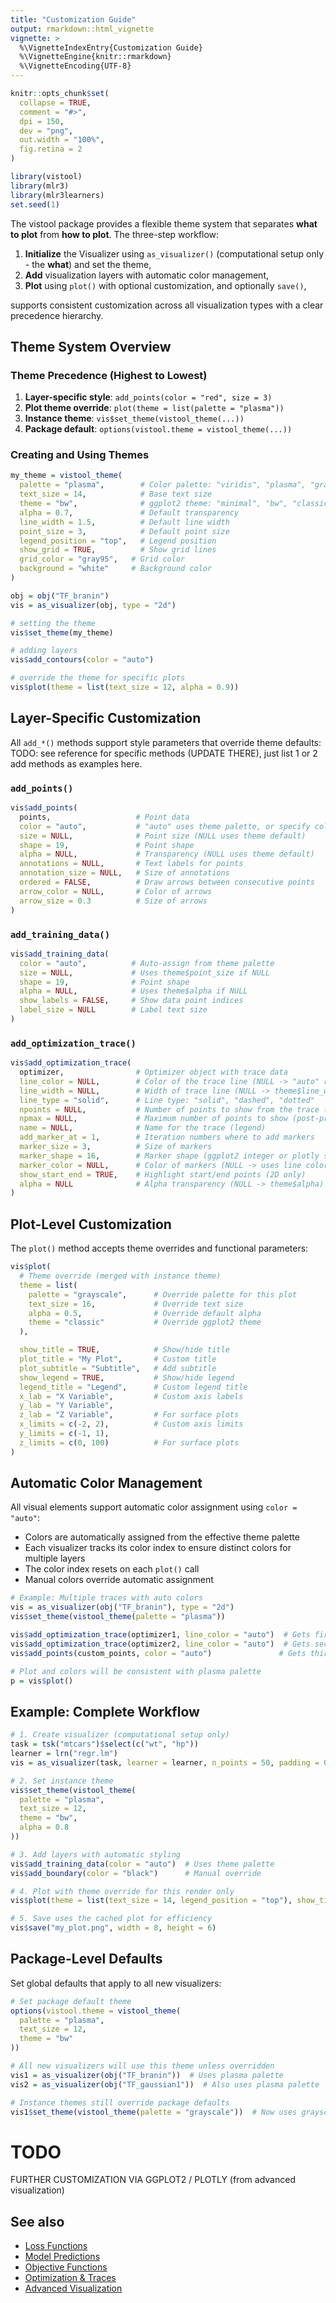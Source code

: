```yaml
---
title: "Customization Guide"
output: rmarkdown::html_vignette
vignette: >
  %\VignetteIndexEntry{Customization Guide}
  %\VignetteEngine{knitr::rmarkdown}
  %\VignetteEncoding{UTF-8}
---
```


```r
knitr::opts_chunk$set(
  collapse = TRUE,
  comment = "#>",
  dpi = 150,
  dev = "png",
  out.width = "100%",
  fig.retina = 2
)
```

```r
library(vistool)
library(mlr3)
library(mlr3learners)
set.seed(1)
```

The vistool package provides a flexible theme system that separates **what to plot** from **how to plot**. The three-step workflow:

1. **Initialize** the Visualizer using `as_visualizer()` (computational setup only - the **what**) and set the theme,
2. **Add** visualization layers with automatic color management,
3. **Plot** using `plot()` with optional customization, and optionally `save()`,

supports consistent customization across all visualization types with a clear precedence hierarchy.

## Theme System Overview

### Theme Precedence (Highest to Lowest)

1. **Layer-specific style**: `add_points(color = "red", size = 3)`
2. **Plot theme override**: `plot(theme = list(palette = "plasma"))`
3. **Instance theme**: `vis$set_theme(vistool_theme(...))`
4. **Package default**: `options(vistool.theme = vistool_theme(...))`

### Creating and Using Themes

```r
my_theme = vistool_theme(
  palette = "plasma",        # Color palette: "viridis", "plasma", "grayscale"
  text_size = 14,            # Base text size
  theme = "bw",              # ggplot2 theme: "minimal", "bw", "classic", etc.
  alpha = 0.7,               # Default transparency
  line_width = 1.5,          # Default line width
  point_size = 3,            # Default point size
  legend_position = "top",   # Legend position
  show_grid = TRUE,          # Show grid lines
  grid_color = "gray95",   # Grid color
  background = "white"     # Background color
)

obj = obj("TF_branin")
vis = as_visualizer(obj, type = "2d")

# setting the theme
vis$set_theme(my_theme)

# adding layers
vis$add_contours(color = "auto")

# override the theme for specific plots
vis$plot(theme = list(text_size = 12, alpha = 0.9))
```

## Layer-Specific Customization

All `add_*()` methods support style parameters that override theme defaults:
TODO: see reference for specific methods (UPDATE THERE), just list 1 or 2 add methods as examples here.

### `add_points()`
```r
vis$add_points(
  points,                   # Point data
  color = "auto",           # "auto" uses theme palette, or specify color
  size = NULL,              # Point size (NULL uses theme default)
  shape = 19,               # Point shape
  alpha = NULL,             # Transparency (NULL uses theme default)
  annotations = NULL,       # Text labels for points
  annotation_size = NULL,   # Size of annotations
  ordered = FALSE,          # Draw arrows between consecutive points
  arrow_color = NULL,       # Color of arrows
  arrow_size = 0.3          # Size of arrows
)
```

### `add_training_data()`
```r
vis$add_training_data(
  color = "auto",          # Auto-assign from theme palette
  size = NULL,             # Uses theme$point_size if NULL
  shape = 19,              # Point shape
  alpha = NULL,            # Uses theme$alpha if NULL
  show_labels = FALSE,     # Show data point indices
  label_size = NULL        # Label text size
)
```

### `add_optimization_trace()`
```r
vis$add_optimization_trace(
  optimizer,                # Optimizer object with trace data
  line_color = NULL,        # Color of the trace line (NULL -> "auto" resolved at plot time)
  line_width = NULL,        # Width of trace line (NULL -> theme$line_width)
  line_type = "solid",      # Line type: "solid", "dashed", "dotted"
  npoints = NULL,           # Number of points to show from the trace (NULL -> all)
  npmax = NULL,             # Maximum number of points to show (post-processing cap)
  name = NULL,              # Name for the trace (legend)
  add_marker_at = 1,        # Iteration numbers where to add markers
  marker_size = 3,          # Size of markers
  marker_shape = 16,        # Marker shape (ggplot2 integer or plotly symbol)
  marker_color = NULL,      # Color of markers (NULL -> uses line color)
  show_start_end = TRUE,    # Highlight start/end points (2D only)
  alpha = NULL              # Alpha transparency (NULL -> theme$alpha)
)
```

## Plot-Level Customization

The `plot()` method accepts theme overrides and functional parameters:

```r
vis$plot(
  # Theme override (merged with instance theme)
  theme = list(
    palette = "grayscale",      # Override palette for this plot
    text_size = 16,             # Override text size
    alpha = 0.5,                # Override default alpha
    theme = "classic"           # Override ggplot2 theme
  ),

  show_title = TRUE,            # Show/hide title
  plot_title = "My Plot",       # Custom title
  plot_subtitle = "Subtitle",   # Add subtitle
  show_legend = TRUE,           # Show/hide legend
  legend_title = "Legend",      # Custom legend title
  x_lab = "X Variable",         # Custom axis labels
  y_lab = "Y Variable",
  z_lab = "Z Variable",         # For surface plots
  x_limits = c(-2, 2),          # Custom axis limits
  y_limits = c(-1, 1),
  z_limits = c(0, 100)          # For surface plots
)
```

## Automatic Color Management

All visual elements support automatic color assignment using `color = "auto"`:

- Colors are automatically assigned from the effective theme palette
- Each visualizer tracks its color index to ensure distinct colors for multiple layers
- The color index resets on each `plot()` call
- Manual colors override automatic assignment

```r
# Example: Multiple traces with auto colors
vis = as_visualizer(obj("TF_branin"), type = "2d")
vis$set_theme(vistool_theme(palette = "plasma"))

vis$add_optimization_trace(optimizer1, line_color = "auto")  # Gets first color
vis$add_optimization_trace(optimizer2, line_color = "auto")  # Gets second color
vis$add_points(custom_points, color = "auto")               # Gets third color

# Plot and colors will be consistent with plasma palette
p = vis$plot()
```

## Example: Complete Workflow

```r
# 1. Create visualizer (computational setup only)
task = tsk("mtcars")$select(c("wt", "hp"))
learner = lrn("regr.lm")
vis = as_visualizer(task, learner = learner, n_points = 50, padding = 0.1)

# 2. Set instance theme
vis$set_theme(vistool_theme(
  palette = "plasma",
  text_size = 12,
  theme = "bw",
  alpha = 0.8
))

# 3. Add layers with automatic styling
vis$add_training_data(color = "auto")  # Uses theme palette
vis$add_boundary(color = "black")      # Manual override

# 4. Plot with theme override for this render only
vis$plot(theme = list(text_size = 14, legend_position = "top"), show_title = FALSE)
```

```r
# 5. Save uses the cached plot for efficiency
vis$save("my_plot.png", width = 8, height = 6)
```

## Package-Level Defaults

Set global defaults that apply to all new visualizers:

```r
# Set package default theme
options(vistool.theme = vistool_theme(
  palette = "plasma",
  text_size = 12,
  theme = "bw"
))

# All new visualizers will use this theme unless overridden
vis1 = as_visualizer(obj("TF_branin"))  # Uses plasma palette
vis2 = as_visualizer(obj("TF_gaussian1"))  # Also uses plasma palette

# Instance themes still override package defaults
vis1$set_theme(vistool_theme(palette = "grayscale"))  # Now uses grayscale
```

# TODO
FURTHER CUSTOMIZATION VIA GGPLOT2 / PLOTLY (from advanced visualization)

## See also

- [Loss Functions](loss_functions.html)
- [Model Predictions](model.html)
- [Objective Functions](objective.html)
- [Optimization & Traces](optimization_traces.html)
- [Advanced Visualization](advanced_visualization.html)

